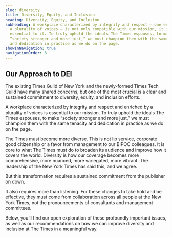 ```yaml
---
slug: diversity
title: Diversity, Equity, and Inclusion
heading: Diversity, Equity, and Inclusion
subheading: A workplace characterized by integrity and respect — one enriched by
  a plurality of voices — is not only compatible with our mission, it is
  essential to it. To truly uphold the ideals The Times espouses, to make
  “society stronger and more just,” we must champion them with the same tenacity
  and dedication in practice as we do on the page.
showInNavigation: true
navigationOrder: 3
---
```

## Our Approach to DEI

The existing Times Guild of New York and the newly-formed Times Tech Guild have many shared concerns, but one of the most crucial is a clear and sustained commitment to diversity, equity, and inclusion efforts.

A workplace characterized by integrity and respect and enriched by a plurality of voices is essential to our mission. To truly uphold the ideals The Times espouses, to make “society stronger and more just,” we must champion them with the same tenacity and dedication in practice as we do on the page.

The Times must become more diverse. This is not lip service, corporate good citizenship or a favor from management to our BIPOC colleagues. It is core to what The Times must do to broaden its audience and improve how it covers the world. Diversity is how our coverage becomes more comprehensive, more nuanced, more variegated, more vibrant. The leadership of the New York Times has said this, and we agree. 

But this transformation requires a sustained commitment from the publisher on down. 

It also requires more than listening. For these changes to take hold and be effective, they must come from collaboration across all people at the New York Times, not the pronouncements of consultants and management committees.

Below, you’ll find our open exploration of these profoundly important issues, as well as our recommendations on how we can improve diversity and inclusion at The Times in a meaningful way.

<RecentPapers />